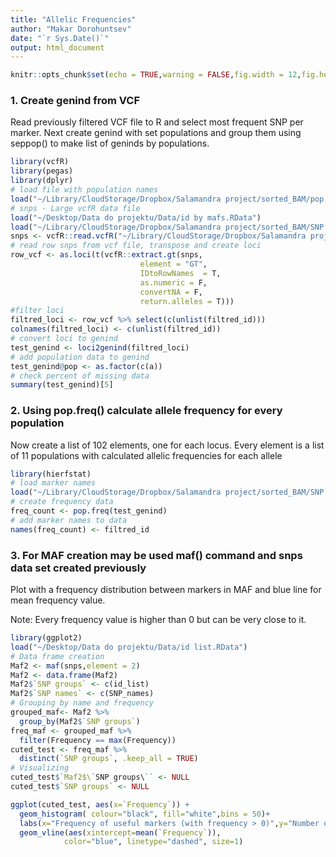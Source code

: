```yaml
---
title: "Allelic Frequencies"
author: "Makar Dorohuntsev"
date: "`r Sys.Date()`"
output: html_document
---
```


```r
knitr::opts_chunk$set(echo = TRUE,warning = FALSE,fig.width = 12,fig.height = 5)
```

### 1. Create genind from VCF

Read previously filtered VCF file to R and select most frequent SNP per marker. Next create genind with set populations and group them using seppop() to make list of geninds by populations.

```r
library(vcfR)
library(pegas)
library(dplyr)
# load file with population names 
load("~/Library/CloudStorage/Dropbox/Salamandra project/sorted_BAM/pop name.RData")
# snps - Large vcfR data file
load("~/Desktop/Data do projektu/Data/id by mafs.RData")
load("~/Library/CloudStorage/Dropbox/Salamandra project/sorted_BAM/SNP names.RData")
snps <- vcfR::read.vcfR("~/Library/CloudStorage/Dropbox/Salamandra project/sorted_BAM/final.vcf", convertNA  = TRUE)
# read row snps from vcf file, transpose and create loci 
row_vcf <- as.loci(t(vcfR::extract.gt(snps, 
                             element = "GT",
                             IDtoRowNames  = T,
                             as.numeric = F,
                             convertNA = F,
                             return.alleles = T)))
#filter loci 
filtred_loci <- row_vcf %>% select(c(unlist(filtred_id)))
colnames(filtred_loci) <- c(unlist(filtred_id))
# convert loci to genind
test_genind <- loci2genind(filtred_loci)
# add population data to genind
test_genind@pop <- as.factor(c(a))
# check percent of missing data 
summary(test_genind)[5]
```

### 2. Using pop.freq() calculate allele frequency for every population

Now create a list of 102 elements, one for each locus. Every element is a list of 11 populations with calculated allelic frequencies for each allele

```r
library(hierfstat)
# load marker names
load("~/Library/CloudStorage/Dropbox/Salamandra project/sorted_BAM/SNP names.RData")
# create frequency data
freq_count <- pop.freq(test_genind)
# add marker names to data
names(freq_count) <- filtred_id
```

### 3. For MAF creation may be used maf() command and snps data set created previously

Plot with a frequency distribution between markers in MAF and blue line for mean frequency value.

Note: Every frequency value is higher than 0 but can be very close to it.

```r
library(ggplot2)
load("~/Desktop/Data do projektu/Data/id list.RData")
# Data frame creation
Maf2 <- maf(snps,element = 2)
Maf2 <- data.frame(Maf2)
Maf2$`SNP groups` <- c(id_list)
Maf2$`SNP names` <- c(SNP_names)
# Grouping by name and frequency 
grouped_maf<- Maf2 %>%
  group_by(Maf2$`SNP groups`) 
freq_maf <- grouped_maf %>%
  filter(Frequency == max(Frequency))
cuted_test <- freq_maf %>%
  distinct(`SNP groups`, .keep_all = TRUE)
# Visualizing
cuted_test$`Maf2$\`SNP groups\`` <- NULL
cuted_test$`SNP groups` <- NULL

ggplot(cuted_test, aes(x=`Frequency`)) + 
  geom_histogram( colour="black", fill="white",bins = 50)+
  labs(x="Frequency of useful markers (with frequency > 0)",y="Number of markers")+ 
  geom_vline(aes(xintercept=mean(`Frequency`)),
            color="blue", linetype="dashed", size=1)
```
